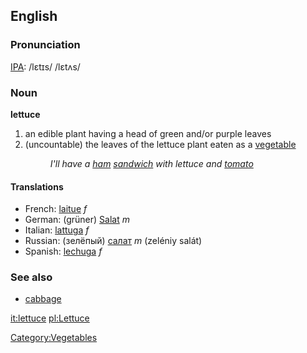 [[Category:Vegetables]]
==English==

===Pronunciation===
[[IPA]]: /lɛtɪs/ /lɛtʌs/

===Noun===
'''lettuce'''
# an edible plant having a head of green and/or purple leaves
# (uncountable) the leaves of the lettuce plant eaten as a [[vegetable]]
#: ''I'll have a [[ham]] [[sandwich]] with lettuce and [[tomato]]''

====Translations====
*French: [[laitue]] ''f''
*German: (grüner) [[Salat]] ''m''
*Italian: [[lattuga]] ''f''
*Russian: (зелёпый) [[салат]] ''m'' (zeléniy salát)
*Spanish: [[lechuga]] ''f''

===See also===
* [[cabbage]]

[[it:lettuce]]
[[pl:Lettuce]]
